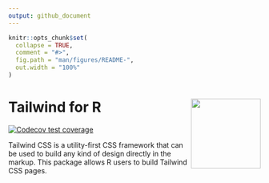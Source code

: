 ```yaml
---
output: github_document
---
```


<!-- README.md is generated from README.Rmd. Please edit that file -->

```r
knitr::opts_chunk$set(
  collapse = TRUE,
  comment = "#>",
  fig.path = "man/figures/README-",
  out.width = "100%"
)
```

# Tailwind for R <img src='man/figures/logo.png' align="right" height="139" />

<!-- badges: start -->
[![Codecov test coverage](https://codecov.io/gh/tjpalanca/tailwind.R/branch/master/graph/badge.svg)](https://codecov.io/gh/tjpalanca/tailwind.R?branch=master)
<!-- badges: end -->

Tailwind CSS is a utility-first CSS framework that can be used to build any 
kind of design directly in the markup. This package allows R users to build 
Tailwind CSS pages.
